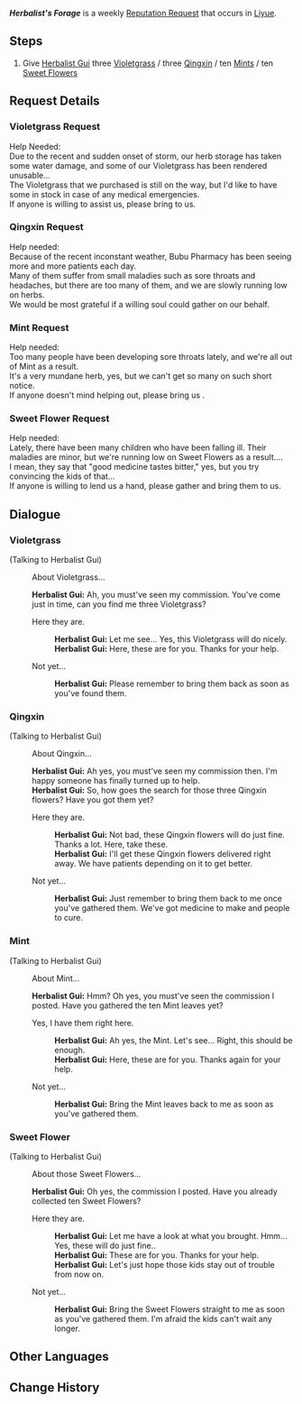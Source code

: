 {{Quest Infobox
|id            = 71701; 71702; 71703; 71704
|image         = Herbalist Gui Icon.png
|type          = World
|group         = Request
|startLocation = [[Liyue Harbor]], [[Liyue]]
|region        = Liyue
|area          = Sea of Clouds
|subarea       = Liyue Harbor
|characters    = Herbalist Gui; Traveler
|rep           = Liyue
|mora          = 20,000
}}
'''''Herbalist's Forage''''' is a weekly [[Reputation Request]] that occurs in [[Liyue]].

==Steps==
#Give [[Herbalist Gui]] three [[Violetgrass]] / three [[Qingxin]] / ten [[Mint]]s / ten [[Sweet Flower]]s

==Request Details==
===Violetgrass Request===
Help Needed:<br />
Due to the recent and sudden onset of storm, our herb storage has taken some water damage, and some of our Violetgrass has been rendered unusable...<br />
The Violetgrass that we purchased is still on the way, but I'd like to have some in stock in case of any medical emergencies.<br />
If anyone is willing to assist us, please bring {{Color|buzzword|three Violetgrass}} to us.

===Qingxin Request===
Help needed:<br />
Because of the recent inconstant weather, Bubu Pharmacy has been seeing more and more patients each day.<br />
Many of them suffer from small maladies such as sore throats and headaches, but there are too many of them, and we are slowly running low on herbs.<br />
We would be most grateful if a willing soul could gather {{Color|buzzword|three Qingxin flowers}} on our behalf.

===Mint Request===
Help needed:<br />
Too many people have been developing sore throats lately, and we're all out of Mint as a result.<br />
It's a very mundane herb, yes, but we can't get so many on such short notice.<br />
If anyone doesn't mind helping out, please bring us {{Color|buzzword|ten Mints}}.

===Sweet Flower Request===
Help needed:<br />
Lately, there have been many children who have been falling ill. Their maladies are minor, but we're running low on Sweet Flowers as a result....<br />
I mean, they say that "good medicine tastes bitter," yes, but you try convincing the kids of that...<br />
If anyone is willing to lend us a hand, please gather {{Color|buzzword|ten Sweet Flowers}} and bring them to us.
==Dialogue==
{{Quest Description|[[Liyue Harbor]]'s [[Herbalist Gui]] needs three [[Violetgrass]] / three [[Qingxin]] / ten [[Mint]]s / ten [[Sweet Flower]]s.}}
===Violetgrass===
{{Dialogue start}}
;(Talking to Herbalist Gui)
:{{DIcon|Quest}} About Violetgrass...
:'''Herbalist Gui:''' Ah, you must've seen my commission. You've come just in time, can you find me three Violetgrass?
:{{DIcon|Quest}} Here they are.
::'''Herbalist Gui:''' Let me see... Yes, this Violetgrass will do nicely.
::'''Herbalist Gui:''' Here, these are for you. Thanks for your help.
:{{DIcon}} Not yet...
::'''Herbalist Gui:''' Please remember to bring them back as soon as you've found them.
{{Dialogue end}}

===Qingxin===
{{Dialogue start}}
;(Talking to Herbalist Gui)
:{{DIcon|Quest}} About Qingxin...
:'''Herbalist Gui:''' Ah yes, you must've seen my commission then. I'm happy someone has finally turned up to help.
:'''Herbalist Gui:''' So, how goes the search for those three Qingxin flowers? Have you got them yet?
:{{DIcon|Quest}} Here they are.
::'''Herbalist Gui:''' Not bad, these Qingxin flowers will do just fine. Thanks a lot. Here, take these.
::'''Herbalist Gui:''' I'll get these Qingxin flowers delivered right away. We have patients depending on it to get better.
:{{DIcon}} Not yet...
::'''Herbalist Gui:''' Just remember to bring them back to me once you've gathered them. We've got medicine to make and people to cure.
{{Dialogue end}}

===Mint===
{{Dialogue start}}
;(Talking to Herbalist Gui)
:{{DIcon|Quest}} About Mint...
:'''Herbalist Gui:''' Hmm? Oh yes, you must've seen the commission I posted. Have you gathered the ten Mint leaves yet?
:{{DIcon|Quest}} Yes, I have them right here.
::'''Herbalist Gui:''' Ah yes, the Mint. Let's see... Right, this should be enough.
::'''Herbalist Gui:''' Here, these are for you. Thanks again for your help.
:{{DIcon}} Not yet...
::'''Herbalist Gui:''' Bring the Mint leaves back to me as soon as you've gathered them.
{{Dialogue end}}

===Sweet Flower===
{{Dialogue start}}
;(Talking to Herbalist Gui)
:{{DIcon|Quest}} About those Sweet Flowers...
:'''Herbalist Gui:''' Oh yes, the commission I posted. Have you already collected ten Sweet Flowers?
:{{DIcon|Quest}} Here they are.
::'''Herbalist Gui:''' Let me have a look at what you brought. Hmm... Yes, these will do just fine..
::'''Herbalist Gui:''' These are for you. Thanks for your help.
::'''Herbalist Gui:''' Let's just hope those kids stay out of trouble from now on.
:{{DIcon}} Not yet...
::'''Herbalist Gui:''' Bring the Sweet Flowers straight to me as soon as you've gathered them. I'm afraid the kids can't wait any longer.
{{Dialogue end}}

==Other Languages==
{{Other Languages
|en      = Herbalist's Forage
|zhs     = 阿桂的药材需求
|zhs_rm  = Ā Guì de Yàocái Xūqiú
|zht     = 阿桂的藥材需求
|zht_rm  = Ā Guì de Yàocái Xūqiú
|zh_tl   = {{Lex|Herbalist Gui|zh}}'s Medicine Needs
|ja      = 桂の薬材のリクエスト
|ja_rm   = Katsura no Kusuri no Rikuesuto
|ja_tl   = {{Lex|Herbalist Gui|ja}}'s Medicine Request
|ko      = 아규의 약재 의뢰
|ko_rm   = A Gyu-ui Yakjae Uiroe
|ko_tl   = {{Lex|Herbalist Gui|ko}}'s Medicinal Stuffs Request
|es      = Hierbas medicinales para el Herborista Gui
|es_tl   = Medicinal Herbs for Herbalist Gui
|fr      = Herboriste en détresse
|fr_tl   = Herbalist in Distress
|ru      = Лекарства для травника Гуя
|ru_tl   = Medicine for Herbalist Gui
|th      = การสรรหาสมุนไพรของนักสมุนไพร Gui
|th_rm   = 
|th_tl   = 
|vi      = Nguyên liệu thuốc Gui cần
|vi_tl   = 
|de      = Guis Bitte um Kräuter
|de_tl   = Gui’s Request for Herbs
|id      = Permintaan dari Tukang Obat Herbal
|id_tl   = Request from the Herbalist
|pt      = Pedido de Materiais do Herborista Gui
|pt_tl   = 
|tr      = Otacının İhtiyacı
|tr_tl   = 
|it      = Ingredienti per l'erborista
|it_tl   = 
}}

==Change History==
{{Change History|1.1}}